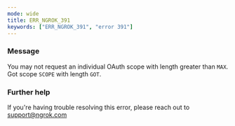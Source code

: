 ```yaml
---
mode: wide
title: ERR_NGROK_391
keywords: ["ERR_NGROK_391", "error 391"]
---
```



### Message

You may not request an individual OAuth scope with length greater than `MAX`. Got scope `SCOPE` with length `GOT`.

<ErrorDetails />

### Further help

If you're having trouble resolving this error, please reach out to [support@ngrok.com](mailto:support@ngrok.com?subject=Help%20with%20ERR_NGROK_391)
